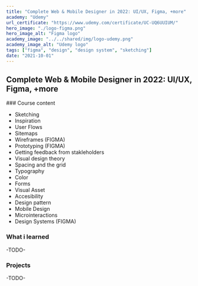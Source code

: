 ```yaml
---
title: "Complete Web & Mobile Designer in 2022: UI/UX, Figma, +more"
academy: "Udemy"
url_certificate: "https://www.udemy.com/certificate/UC-UQ6UUIUM/"
hero_image: "./logo-figma.png"
hero_image_alt: "Figma logo"
academy_image: "../../shared/img/logo-udemy.png"
academy_image_alt: "Udemy logo"
tags: ["figma", "design", "design system", "sketching"]
date: "2021-10-01"
---
```


## Complete Web & Mobile Designer in 2022: UI/UX, Figma, +more

### Course content
- Sketching
- Inspiration
- User Flows
- Sitemaps
- Wireframes (FIGMA)
- Prototyping (FIGMA)
- Getting feedback from stakleholders
- Visual design theory
- Spacing and the grid
- Typography
- Color
- Forms
- Visual Asset
- Accesibility
- Design pattern
- Mobile Design
- Microinteractions
- Design Systems (FIGMA)

### What i learned
-TODO-

### Projects
-TODO-


